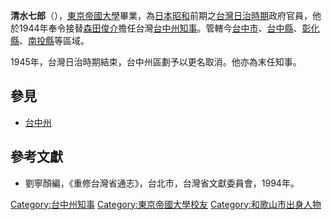 '''清水七郎'''（{{bd|1901年|1月5日|?}}），[[東京帝國大學|東京帝國大學]]畢業，為[[日本|日本]][[昭和|昭和]]前期之[[台灣日治時期|台灣日治時期]]政府官員，他於1944年奉令接替[[森田俊介|森田俊介]]擔任台灣[[台中州|台中州]][[知事|知事]]。管轄今[[台中市|台中市]]、[[台中縣|台中縣]]、[[彰化縣|彰化縣]]、[[南投縣|南投縣]]等區域。

1945年，台灣日治時期結束，台中州區劃予以更名取消。他亦為末任知事。
{{start box}}
{{s-before|[[森田俊介|森田俊介]]}}
{{s-title|[[台中州|台中州]][[知事|知事]]|1944年上任}}
{{s-after|無（末任）}}
{{end box}}

==參見==
*[[台中州|台中州]]

==參考文獻==
*劉寧顏編，《重修台灣省通志》，台北市，台灣省文獻委員會，1994年。

[[Category:台中州知事|Category:台中州知事]]
[[Category:東京帝國大學校友|Category:東京帝國大學校友]]
[[Category:和歌山市出身人物|Category:和歌山市出身人物]]